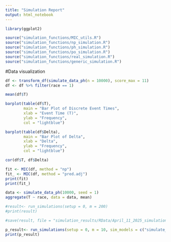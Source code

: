 ```yaml
---
title: "Simulation Report"
output: html_notebook
---
```


```r
library(ggplot2)

source("simulation_functions/MIC_utils.R")
source("simulation_functions/np_simulation.R")
source("simulation_functions/ph_simulation.R")
source("simulation_functions/po_simulation.R")
source("simulation_functions/real_simulation.R")
source("simulation_functions/generic_simulation.R")
```

#Data visualization 
```r

df <- transform_df(simulate_data_ph(n = 10000), score_max = 11)
df <- df %>% filter(race == 1)

mean(df$T)

barplot(table(df$T),
        main = "Bar Plot of Discrete Event Times",
        xlab = "Event Time (T)",
        ylab = "Frequency",
        col = "lightblue")

barplot(table(df$Delta),
        main = "Bar Plot of Delta",
        xlab = "Delta",
        ylab = "Frequency",
        col = "lightblue")

cor(df$T, df$Delta)

fit <- MIC(df, method = "np")
fit_ <- MIC(df, method = "pred.adj")
print(fit)
print(fit_)

data <- simulate_data_ph(10000, seed = 1)
aggregate(T ~ race, data = data, mean)

```


```r
#result<- run_simulations(setup = 0, m = 200)
#print(result)

#save(result, file = "simulation_results/RData/April_11_2025_simulation.RData")

p_result<- run_simulations(setup = 0, m = 10, sim_models = c("simulate_data_ph"))
print(p_result)

```
